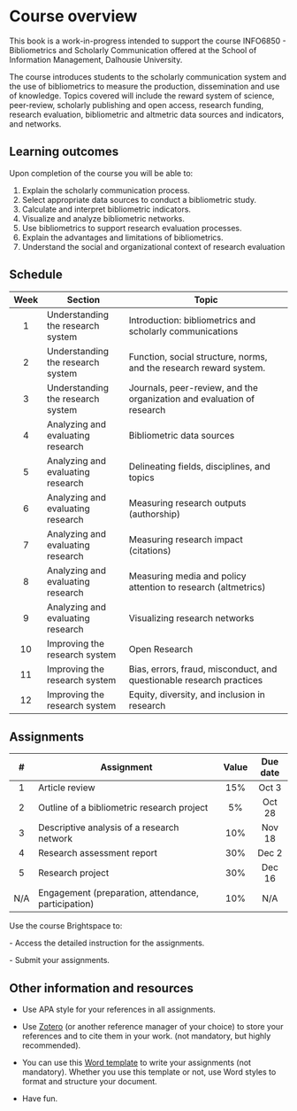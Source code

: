 # Course overview {.unnumbered}

This book is a work-in-progress intended to support the course INFO6850 - Bibliometrics and Scholarly Communication offered at the School of Information Management, Dalhousie University.

The course introduces students to the scholarly communication system and the use of bibliometrics to measure the production, dissemination and use of knowledge. Topics covered will include the reward system of science, peer-review, scholarly publishing and open access, research funding, research evaluation, bibliometric and altmetric data sources and indicators, and networks.

## Learning outcomes

Upon completion of the course you will be able to:

1.  Explain the scholarly communication process.
2.  Select appropriate data sources to conduct a bibliometric study.
3.  Calculate and interpret bibliometric indicators.
4.  Visualize and analyze bibliometric networks.
5.  Use bibliometrics to support research evaluation processes.
6.  Explain the advantages and limitations of bibliometrics.
7.  Understand the social and organizational context of research evaluation

## Schedule

| Week | Section                           | Topic                                                                  |
|:----:|-----------------------------------|------------------------------------------------------------------------|
|  1   | Understanding the research system | Introduction: bibliometrics and scholarly communications               |
|  2   | Understanding the research system | Function, social structure, norms, and the research reward system.     |
|  3   | Understanding the research system | Journals, peer-review, and the organization and evaluation of research |
|  4   | Analyzing and evaluating research | Bibliometric data sources                                              |
|  5   | Analyzing and evaluating research | Delineating fields, disciplines, and topics                            |
|  6   | Analyzing and evaluating research | Measuring research outputs (authorship)                                |
|  7   | Analyzing and evaluating research | Measuring research impact (citations)                                  |
|  8   | Analyzing and evaluating research | Measuring media and policy attention to research (altmetrics)          |
|  9   | Analyzing and evaluating research | Visualizing research networks                                          |
|  10  | Improving the research system     | Open Research                                                          |
|  11  | Improving the research system     | Bias, errors, fraud, misconduct, and questionable research practices   |
|  12  | Improving the research system     | Equity, diversity, and inclusion in research                           |

## Assignments

| \#  | Assignment                                          | Value | Due date |
|:---:|-----------------------------------------------------|:-----:|:--------:|
|  1  | Article review                                      |  15%  |  Oct 3   |
|  2  | Outline of a bibliometric research project          |  5%   |  Oct 28  |
|  3  | Descriptive analysis of a research network          |  10%  |  Nov 18  |
|  4  | Research assessment report                          |  30%  |  Dec 2   |
|  5  | Research project                                    |  30%  |  Dec 16  |
| N/A | Engagement (preparation, attendance, participation) |  10%  |   N/A    |

::: callout-important
Use the course Brightspace to:

\- Access the detailed instruction for the assignments.

\- Submit your assignments.
:::

## Other information and resources

-   Use APA style for your references in all assignments.

-   Use [Zotero](www.zotero.org) (or another reference manager of your choice) to store your references and to cite them in your work. (not mandatory, but highly recommended).

-   You can use this [Word template](files/assignment-template.dotx) to write your assignments (not mandatory). Whether you use this template or not, use Word styles to format and structure your document.

-   Have fun.
